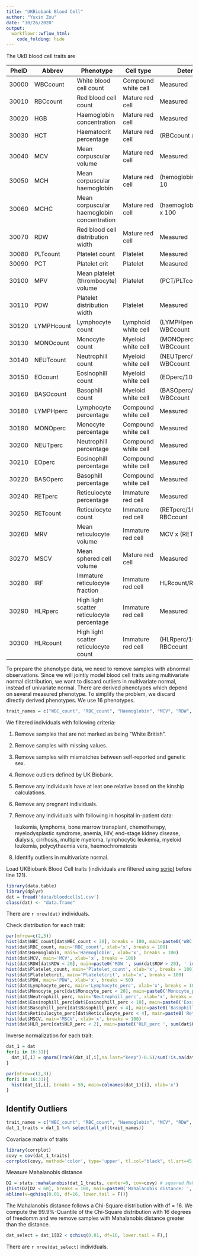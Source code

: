 ```yaml
---
title: "UKBiobank Blood Cell"
author: "Yuxin Zou"
date: "10/26/2020"
output: 
  workflowr::wflow_html:
    code_folding: hide
---
```


The UkB blood cell traits are

PheID | Abbrev    | Phenotype                                  | Cell type          | Determination
------|-----------|--------------------------------------------|--------------------|--------------
30000 | WBCcount  | White blood cell count                     | Compound white cell| Measured
30010 | RBCcount  | Red blood cell count                       | Mature red cell    | Measured
30020 | HGB       | Haemoglobin concentration                  | Mature red cell    | Measured
30030 | HCT       | Haematocrit percentage                     | Mature red cell    | (RBCcount x MCV) / 10
30040 | MCV       | Mean corpuscular volume                    | Mature red cell    | Measured
30050 | MCH       | Mean corpuscular haemoglobin               | Mature red cell    | (hemoglobin/RBCcount) x 10
30060 | MCHC      | Mean corpuscular haemoglobin concentration | Mature red cell    | (haemoglobin/haematocrit) x 100
30070 | RDW       | Red blood cell distribution width          | Mature red cell    | Measured
30080 | PLTcount  | Platelet count                             | Platelet           | Measured
30090 | PCT       | Platelet crit                              | Platelet           | Measured
30100 | MPV       | Mean platelet (thrombocyte) volume         | Platelet           | (PCT/PLTcount) x 10000
30110 | PDW       | Platelet distribution width                | Platelet           | Measured
30120 | LYMPHcount| Lymphocyte count                           | Lymphoid white cell| (LYMPHperc/100) x WBCcount
30130 | MONOcount | Monocyte count                             | Myeloid white cell | (MONOperc/100) x WBCcount
30140 | NEUTcount | Neutrophill count                          | Myeloid white cell | (NEUTperc/100) x WBCcount
30150 | EOcount   | Eosinophill count                          | Myeloid white cell | (EOperc/100) x WBCcount
30160 | BASOcount | Basophill count                            | Myeloid white cell | (BASOperc/100) x WBCcount
30180 | LYMPHperc | Lymphocyte percentage                      | Compound white cell| Measured
30190 | MONOperc  | Monocyte percentage                        | Compound white cell| Measured
30200 | NEUTperc  | Neutrophill percentage                     | Compound white cell| Measured
30210 | EOperc    | Eosinophill percentage                     | Compound white cell| Measured
30220 | BASOperc  | Basophill percentage                       | Compound white cell| Measured
30240 | RETperc   | Reticulocyte percentage                    | Immature red cell  | Measured
30250 | RETcount  | Reticulocyte count                         | Immature red cell  | (RETperc/100) × RBCcount
30260 | MRV       | Mean reticulocyte volume                   | Immature red cell  | MCV x (RETperc/100)
30270 | MSCV      | Mean sphered cell volume                   | Mature red cell    | Measured
30280 | IRF       | Immature reticulocyte fraction             | Immature red cell  | HLRcount/RETcount
30290 | HLRperc   | High light scatter reticulocyte percentage | Immature red cell  | Measured
30300 | HLRcount  | High light scatter reticulocyte count      | Immature red cell  | (HLRperc/100) × RBCcount

To prepare the phenotype data, we need to remove samples with abnormal observations. Since we will jointly model blood cell traits using multivariate normal distribution, we want to discard outliers in multivariate normal, instead of univariate normal. There are derived phenotypes which depend on several measured phenotype. To simplify the problem, we discard directly derived phenotypes. We use 16 phenotypes.

```r
trait_names = c("WBC_count", "RBC_count", "Haemoglobin", "MCV", "RDW", "Platelet_count", "Plateletcrit", "PDW", "Lymphocyte_perc", "Monocyte_perc", "Neutrophill_perc", "Eosinophill_perc", "Basophill_perc", "Reticulocyte_perc", "MSCV", "HLR_perc")
```

We filtered individuals with following criteria:

1. Remove samples that are not marked as being "White British".

2. Remove samples with missing values.

3. Remove samples with mismatches between self-reported and genetic sex.

4. Remove outliers defined by UK Biobank.

5. Remove any individuals have at leat one relative based on the kinship calculations.

6. Remove any pregnant individuals.

7. Remove any individuals with following in hospital in-patient data:
    
    leukemia, lymphoma, bone marrow transplant, chemotherapy, myelodysplastic syndrome, anemia, HIV, end-stage kidney disease, dialysis, cirrhosis, multiple myeloma, lymphocytic leukemia, myeloid leukemia, polycythaemia vera, haemochromatosis

8. Identify outliers in multivariate normal.


Load UKBiobank Blood Cell traits (individuals are filtered using [script](../scripts/get_bloodcells.R) before line 121).
```r
library(data.table)
library(dplyr)
dat = fread('data/bloodcells1.csv')
class(dat) <- "data.frame"
```
There are `r nrow(dat)` individuals.

Check distribution for each trait:
```r
par(mfrow=c(2,3))
hist(dat$WBC_count[dat$WBC_count < 20], breaks = 100, main=paste0('WBC_count ', sum(dat$WBC_count > 20), ' inds > 20'), xlab='x')
hist(dat$RBC_count, main='RBC_count', xlab='x', breaks = 100)
hist(dat$Haemoglobin, main='Haemoglobin', xlab='x', breaks = 100)
hist(dat$MCV, main='MCV', xlab='x', breaks = 100)
hist(dat$RDW[dat$RDW < 20], main=paste0('RDW ', sum(dat$RDW > 20), ' inds > 20'), xlab='x', breaks = 100)
hist(dat$Platelet_count, main='Platelet_count', xlab='x', breaks = 100)
hist(dat$Plateletcrit, main='Plateletcrit', xlab='x', breaks = 100)
hist(dat$PDW, main='PDW', xlab='x', breaks = 50)
hist(dat$Lymphocyte_perc, main='Lymphocyte_perc', xlab='x', breaks = 100)
hist(dat$Monocyte_perc[dat$Monocyte_perc < 20], main=paste0('Monocyte_perc ', sum(dat$Monocyte_perc > 20), ' inds > 20'), xlab='x', breaks = 100)
hist(dat$Neutrophill_perc, main='Neutrophill_perc', xlab='x', breaks = 100)
hist(dat$Eosinophill_perc[dat$Eosinophill_perc < 10], main=paste0('Eosinophill_perc ', sum(dat$Eosinophill_perc > 10), ' inds > 10'), xlab='x', breaks = 100)
hist(dat$Basophill_perc[dat$Basophill_perc < 4], main=paste0('Basophill_perc ', sum(dat$Basophill_perc > 4), ' inds > 4'), xlab='x', breaks = 50)
hist(dat$Reticulocyte_perc[dat$Reticulocyte_perc < 4], main=paste0('Reticulocyte_perc ', sum(dat$Reticulocyte_perc > 4), ' inds > 4'), xlab='x', breaks = 50)
hist(dat$MSCV, main='MSCV', xlab='x', breaks = 100)
hist(dat$HLR_perc[dat$HLR_perc < 2], main=paste0('HLR_perc ', sum(dat$HLR_perc > 2), ' inds > 2'), xlab='x', breaks = 50)
```

Inverse normalization for each trait:
```r
dat_1 = dat
for(i in 16:31){
  dat_1[,i] = qnorm((rank(dat_1[,i],na.last="keep")-0.5)/sum(!is.na(dat_1[,i])))
}
```

```r
par(mfrow=c(2,3))
for(i in 16:31){
  hist(dat_1[,i], breaks = 50, main=colnames(dat_1)[i], xlab='x')
}
```

## Identify Outliers

```r
trait_names = c("WBC_count", "RBC_count", "Haemoglobin", "MCV", "RDW", "Platelet_count", "Plateletcrit", "PDW", "Lymphocyte_perc", "Monocyte_perc", "Neutrophill_perc", "Eosinophill_perc", "Basophill_perc", "Reticulocyte_perc", "MSCV", "HLR_perc")
dat_1_traits = dat_1 %>% select(all_of(trait_names))
```

Covariace matrix of traits
```r
library(corrplot)
covy = cov(dat_1_traits)
corrplot(covy, method='color', type='upper', tl.col="black", tl.srt=45, is.corr = FALSE)
```

Measure Mahalanobis distance
```r
D2 = stats::mahalanobis(dat_1_traits, center=0, cov=covy) # squared Mahalanobis distance
{hist(D2[D2 < 60], breaks = 100, main=paste0('Mahalanobis distance: ', sum(D2 > 60), ' inds D2 > 60'),  xlab='D2')
abline(v=qchisq(0.01, df=16, lower.tail = F))}
```

The Mahalanobis distance follows a Chi-Square distribution with df = 16. We compute the 99.9%-Quantile of the Chi-Square
distribution with 16 degrees of freedomm and we remove samples with Mahalanobis distance greater than the distance.
```r
dat_select = dat_1[D2 < qchisq(0.01, df=16, lower.tail = F),]
```

There are `r nrow(dat_select)` individuals.


